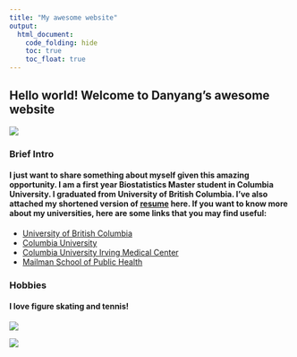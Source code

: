 ```yaml
---
title: "My awesome website"
output: 
  html_document:
    code_folding: hide
    toc: true
    toc_float: true
---
```


## Hello world! Welcome to Danyang's awesome website
![](image/4.jpg)

### Brief Intro

#### I just want to share something about myself given this amazing opportunity. I am a first year Biostatistics Master student in Columbia University. I graduated from University of British Columbia. I've also attached my shortened version of [resume](resume.html) here. If you want to know more about my universities, here are some links that you may find useful:

* [University of British Columbia](https://www.ubc.ca/)
* [Columbia University](https://www.columbia.edu/)
* [Columbia University Irving Medical Center](https://www.cuimc.columbia.edu/)
* [Mailman School of Public Health](https://www.publichealth.columbia.edu/)

### Hobbies
#### I love figure skating and tennis!

![](image/1.jpg)

![](image/2.jpg)



